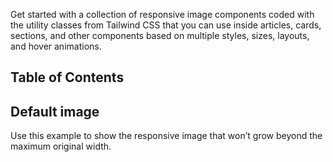 
Get started with a collection of responsive image components coded with the utility classes from Tailwind CSS that you can use inside articles, cards, sections, and other components based on multiple styles, sizes, layouts, and hover animations.

## Table of Contents

## Default image

Use this example to show the responsive image that won’t grow beyond the maximum original width.

<CodePreview title="Image" className="grid grid-flow-col justify-stretch space-x-4">
  <Image />
</CodePreview>
